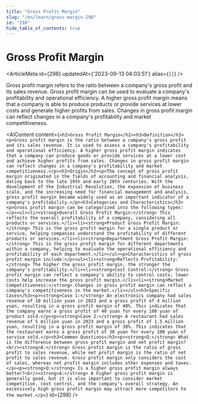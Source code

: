 ```yaml
---
title: "Gross Profit Margin"
slug: "/en/learn/gross-margin-298"
id: "298"
hide_table_of_contents: true
---
```



# Gross Profit Margin

<ArticleMeta id={298} updatedAt={'2023-09-13 04:03:51'} alias={`[]`} />
<div className='border-solid border-b border-t-0 my-4 border-[var(--ifm-color-gray-300)]' />

Gross profit margin refers to the ratio between a company's gross profit and its sales revenue. Gross profit margin can be used to evaluate a company's profitability and operational efficiency. A higher gross profit margin means that a company is able to produce products or provide services at lower costs and generate higher profits from sales. Changes in gross profit margin can reflect changes in a company's profitability and market competitiveness.

<AIContent content={`<h2>Gross Profit Margin</h2><h3>Definition</h3><p>Gross profit margin is the ratio between a company's gross profit and its sales revenue. It is used to assess a company's profitability and operational efficiency. A higher gross profit margin indicates that a company can produce goods or provide services at a lower cost and achieve higher profits from sales. Changes in gross profit margin can reflect changes in a company's profitability and market competitiveness.</p><h3>Origin</h3><p>The concept of gross profit margin originated in the fields of accounting and financial analysis, dating back to the late 19th and early 20th centuries. With the development of the Industrial Revolution, the expansion of business scale, and the increasing need for financial management and analysis, gross profit margin became widely used as an important indicator of a company's profitability.</p><h3>Categories and Characteristics</h3><p>Gross profit margin can be categorized into the following types:</p><ul><li><strong>Overall Gross Profit Margin:</strong> This reflects the overall profitability of a company, considering all products or services.</li><li><strong>Product Gross Profit Margin:</strong> This is the gross profit margin for a single product or service, helping companies understand the profitability of different products or services.</li><li><strong>Department Gross Profit Margin:</strong> This is the gross profit margin for different departments within a company, helping to evaluate the operational efficiency and profitability of each department.</li></ul><p>Characteristics of gross profit margin include:</p><ul><li><strong>Reflects Profitability:</strong> The higher the gross profit margin, the stronger the company's profitability.</li><li><strong>Cost Control:</strong> Gross profit margin can reflect a company's ability to control costs; lower costs help increase the gross profit margin.</li><li><strong>Market Competitiveness:</strong> Changes in gross profit margin can reflect a company's competitiveness in the market.</li></ul><h3>Specific Cases</h3><p><strong>Case 1:</strong> An electronics company had sales revenue of 10 million yuan in 2023 and a gross profit of 4 million yuan, resulting in a gross profit margin of 40%. This indicates that the company earns a gross profit of 40 yuan for every 100 yuan of product sold.</p><p><strong>Case 2:</strong> A restaurant had sales revenue of 5 million yuan in 2023 and a gross profit of 1.5 million yuan, resulting in a gross profit margin of 30%. This indicates that the restaurant earns a gross profit of 30 yuan for every 100 yuan of service sold.</p><h3>Common Questions</h3><p><strong>Q:</strong> What is the difference between gross profit margin and net profit margin?<br/><strong>A:</strong> Gross profit margin is the ratio of gross profit to sales revenue, while net profit margin is the ratio of net profit to sales revenue. Gross profit margin only considers the cost of sales, whereas net profit margin includes other expenses and taxes.</p><p><strong>Q:</strong> Is a higher gross profit margin always better?<br/><strong>A:</strong> A higher gross profit margin is generally good, but it is also important to consider market competition, cost control, and the company's overall strategy. An excessively high gross profit margin may attract more competitors to the market.</p>`} id={298} />
